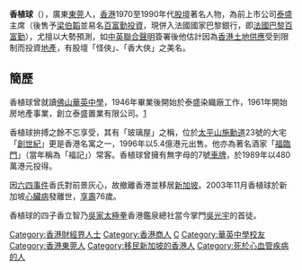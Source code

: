 {{unreferenced|time=2014-02-24T15:23:28+00:00}}
'''香植球'''（{{bd|1927年||2003年|11月|catIdx=X香}}），廣東[[東莞|東莞]]人，[[香港|香港]]1970至1990年代[[股市|股壇]]著名人物，為前上市公司[[泰盛|泰盛]]主席（後售予[[梁伯韜|梁伯韜]]並易名[[百富勤投資|百富勤投資]]，現併入法國國家巴黎銀行，即[[法國巴黎百富勤|法國巴黎百富勤]]），尤擅以大勢預測，如[[中英聯合聲明|中英聯合聲明]]簽署後他估計因為[[香港土地供應|香港土地供應]]受到限制而投資[[地產|地產]]，有股壇「怪俠」、「香大俠」之美名。

== 簡歷 ==
香植球曾就讀[[佛山|佛山]][[華英中學|華英中學]]，1946年畢業後開始於泰盛染織廠工作，1961年開始房地產事業，創立泰盛置業有限公司。[http://fengshui-magazine.com.hk/No.126-Dec07/A118.htm] {{Wayback|url=http://fengshui-magazine.com.hk/No.126-Dec07/A118.htm |date=20080207053244 }}

香植球拚搏之餘不忘享受，其有「玻璃屋」之稱，位於[[太平山_(香港)|太平山]][[施勳道|施勳道]]23號的大宅「[[創世紀_(住宅)|創世紀]]」更是香港名寓之一，1996年以5.4億港元出售。他亦為著名酒家「[[福臨門|福臨門]]」（當年稱為「福記」）常客。香植球曾擁有無字母的7號[[香港車輛登記號碼|車牌]]，於1989年以480萬港元投得。

因[[六四事件|六四事件]]香氏對前景灰心，故撤離香港並移居[[新加坡|新加坡]]。2003年11月香植球於新加坡[[心臟病|心臟病]]發離世，[[訃告|享壽]]76歲。

香植球的四子香立智乃[[吳氏太極拳|吳家太極拳]]香港鑑泉總社當今掌門[[吳光宇|吳光宇]]的首徒。

[[Category:香港財經界人士|Category:香港財經界人士]]
[[Category:香港商人|Category:香港商人]]
[[Category:香姓|C]]
[[Category:華英中學校友|Category:華英中學校友]]
[[Category:香港東莞人|Category:香港東莞人]]
[[Category:移民新加坡的香港人|Category:移民新加坡的香港人]]
[[Category:死於心血管疾病的人|Category:死於心血管疾病的人]]